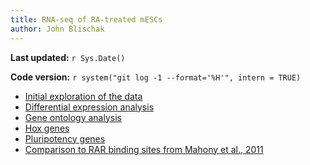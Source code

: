 ```yaml
---
title: RNA-seq of RA-treated mESCs
author: John Blischak
---
```


**Last updated:** `r Sys.Date()`

**Code version:** `r system("git log -1 --format='%H'", intern = TRUE)`


*  [Initial exploration of the data](exploration.html)
*  [Differential expression analysis](differential-expression.html)
*  [Gene ontology analysis](go.html)
*  [Hox genes](hox.html)
*  [Pluripotency genes](pluripotency.html)
*  [Comparison to RAR binding sites from Mahony et al., 2011](mahony2011.html)
